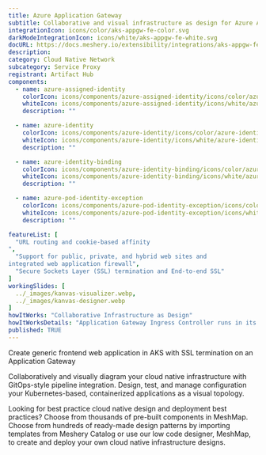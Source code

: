 ```yaml
---
title: Azure Application Gateway 
subtitle: Collaborative and visual infrastructure as design for Azure Application Gateway 
integrationIcon: icons/color/aks-appgw-fe-color.svg
darkModeIntegrationIcon: icons/white/aks-appgw-fe-white.svg
docURL: https://docs.meshery.io/extensibility/integrations/aks-appgw-fe
description: 
category: Cloud Native Network
subcategory: Service Proxy
registrant: Artifact Hub
components:
  - name: azure-assigned-identity
    colorIcon: icons/components/azure-assigned-identity/icons/color/azure-assigned-identity-color.svg
    whiteIcon: icons/components/azure-assigned-identity/icons/white/azure-assigned-identity-white.svg
    description: ""

  - name: azure-identity
    colorIcon: icons/components/azure-identity/icons/color/azure-identity-color.svg
    whiteIcon: icons/components/azure-identity/icons/white/azure-identity-white.svg
    description: ""

  - name: azure-identity-binding
    colorIcon: icons/components/azure-identity-binding/icons/color/azure-identity-binding-color.svg
    whiteIcon: icons/components/azure-identity-binding/icons/white/azure-identity-binding-white.svg
    description: ""

  - name: azure-pod-identity-exception
    colorIcon: icons/components/azure-pod-identity-exception/icons/color/azure-pod-identity-exception-color.svg
    whiteIcon: icons/components/azure-pod-identity-exception/icons/white/azure-pod-identity-exception-white.svg
    description: ""

featureList: [
  "URL routing and cookie-based affinity
",
  "Support for public, private, and hybrid web sites and 
integrated web application firewall",
  "Secure Sockets Layer (SSL) termination and End-to-end SSL"
]
workingSlides: [
  ../_images/kanvas-visualizer.webp,
  ../_images/kanvas-designer.webp
]
howItWorks: "Collaborative Infrastructure as Design"
howItWorksDetails: "Application Gateway Ingress Controller runs in its own pod on the customer’s AKS. Ingress Controller monitors a subset of Kubernetes’ resources for changes. The state of the AKS cluster is translated to Application Gateway specific configuration and applied to the Azure Resource Manager. The continuous re-configuration of Application Gateway ensures uninterrupted flow of traffic to AKS’ services. The diagram below illustrates the flow of state and configuration changes from the Kubernetes API, via Application Gateway Ingress Controller, to Resource Manager and then Application Gateway."
published: TRUE
---
```

<p>
Create generic frontend web application in AKS with SSL termination on an Application Gateway
</p>
<p>
    Collaboratively and visually diagram your cloud native infrastructure with GitOps-style pipeline integration. Design, test, and manage configuration your Kubernetes-based, containerized applications as a visual topology.
</p>
<p>
    Looking for best practice cloud native design and deployment best practices? Choose from thousands of pre-built components in MeshMap. Choose from hundreds of ready-made design patterns by importing templates from Meshery Catalog or use our low code designer, MeshMap, to create and deploy your own cloud native infrastructure designs.
</p>
